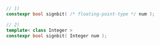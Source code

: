 ```cpp
// 1)
constexpr bool signbit( /* floating-point-type */ num );
```
```cpp title="Additional Overloads"
// 2)
template< class Integer >
constexpr bool signbit( Integer num );
```